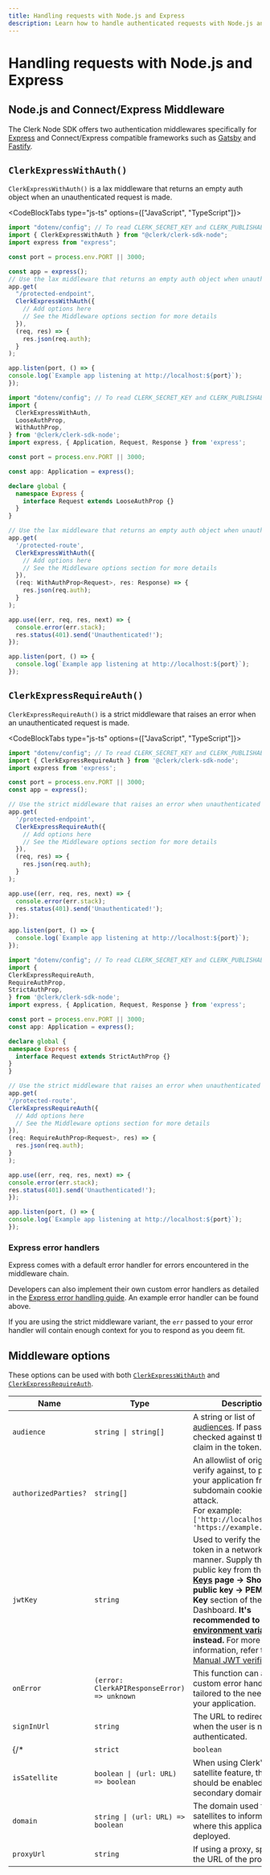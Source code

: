 ```yaml
---
title: Handling requests with Node.js and Express
description: Learn how to handle authenticated requests with Node.js and Express middleware using Clerk.
---
```


# Handling requests with Node.js and Express

## Node.js and Connect/Express Middleware

The Clerk Node SDK offers two authentication middlewares specifically for [Express](https://expressjs.com/) and Connect/Express compatible frameworks such as [Gatsby](https://www.gatsbyjs.com/docs/reference/functions/middleware-and-helpers/#custom-middleware) and [Fastify](https://www.fastify.io/docs/latest/Reference/Middleware/).

## `ClerkExpressWithAuth()`

`ClerkExpressWithAuth()` is a lax middleware that returns an empty auth object when an unauthenticated request is made.

<CodeBlockTabs type="js-ts" options={["JavaScript", "TypeScript"]}>
  ```js
  import "dotenv/config"; // To read CLERK_SECRET_KEY and CLERK_PUBLISHABLE_KEY
  import { ClerkExpressWithAuth } from "@clerk/clerk-sdk-node";
  import express from "express";

  const port = process.env.PORT || 3000;

  const app = express();
  // Use the lax middleware that returns an empty auth object when unauthenticated
  app.get(
    "/protected-endpoint",
    ClerkExpressWithAuth({
      // Add options here
      // See the Middleware options section for more details
    }),
    (req, res) => {
      res.json(req.auth);
    }
  );

app.listen(port, () => {
  console.log(`Example app listening at http://localhost:${port}`);
});
  ```

  ```typescript
  import "dotenv/config"; // To read CLERK_SECRET_KEY and CLERK_PUBLISHABLE_KEY
  import {
    ClerkExpressWithAuth,
    LooseAuthProp,
    WithAuthProp,
  } from '@clerk/clerk-sdk-node';
  import express, { Application, Request, Response } from 'express';

  const port = process.env.PORT || 3000;

  const app: Application = express();

  declare global {
    namespace Express {
      interface Request extends LooseAuthProp {}
    }
  }

  // Use the lax middleware that returns an empty auth object when unauthenticated
  app.get(
    '/protected-route',
    ClerkExpressWithAuth({
      // Add options here
      // See the Middleware options section for more details
    }),
    (req: WithAuthProp<Request>, res: Response) => {
      res.json(req.auth);
    }
  );

  app.use((err, req, res, next) => {
    console.error(err.stack);
    res.status(401).send('Unauthenticated!');
  });

  app.listen(port, () => {
    console.log(`Example app listening at http://localhost:${port}`);
  });
  ```
</CodeBlockTabs>

## `ClerkExpressRequireAuth()`

`ClerkExpressRequireAuth()` is a strict middleware that raises an error when an unauthenticated request is made.

<CodeBlockTabs type="js-ts" options={["JavaScript", "TypeScript"]}>
  ```js
  import "dotenv/config"; // To read CLERK_SECRET_KEY and CLERK_PUBLISHABLE_KEY
  import { ClerkExpressRequireAuth } from '@clerk/clerk-sdk-node';
  import express from 'express';

  const port = process.env.PORT || 3000;
  const app = express();

  // Use the strict middleware that raises an error when unauthenticated
  app.get(
    '/protected-endpoint',
    ClerkExpressRequireAuth({
      // Add options here
      // See the Middleware options section for more details
    }),
    (req, res) => {
      res.json(req.auth);
    }
  );

  app.use((err, req, res, next) => {
    console.error(err.stack);
    res.status(401).send('Unauthenticated!');
  });

  app.listen(port, () => {
    console.log(`Example app listening at http://localhost:${port}`);
  });
  ```

  ```typescript
  import "dotenv/config"; // To read CLERK_SECRET_KEY and CLERK_PUBLISHABLE_KEY
import {
  ClerkExpressRequireAuth,
  RequireAuthProp,
  StrictAuthProp,
} from '@clerk/clerk-sdk-node';
import express, { Application, Request, Response } from 'express';

const port = process.env.PORT || 3000;
const app: Application = express();

declare global {
  namespace Express {
    interface Request extends StrictAuthProp {}
  }
}

// Use the strict middleware that raises an error when unauthenticated
app.get(
  '/protected-route',
  ClerkExpressRequireAuth({
    // Add options here
    // See the Middleware options section for more details
  }),
  (req: RequireAuthProp<Request>, res) => {
    res.json(req.auth);
  }
);

app.use((err, req, res, next) => {
  console.error(err.stack);
  res.status(401).send('Unauthenticated!');
});

app.listen(port, () => {
  console.log(`Example app listening at http://localhost:${port}`);
});

  ```
</CodeBlockTabs>

### Express error handlers

Express comes with a default error handler for errors encountered in the middleware chain.

Developers can also implement their own custom error handlers as detailed in the [Express error handling guide](https://expressjs.com/en/guide/error-handling.html). An example error handler can be found above.

If you are using the strict middleware variant, the `err` passed to your error handler will contain enough context for you to respond as you deem fit.

## Middleware options

These options can be used with both [`ClerkExpressWithAuth`](#clerk-express-with-auth) and [`ClerkExpressRequireAuth`](#clerk-express-require-auth).

| Name        | Type        | Description    |
| ----------- | ----------- | -------------- |
| `audience` | `string \| string[]` | A string or list of [audiences](https://datatracker.ietf.org/doc/html/rfc7519#section-4.1.3). If passed, it is checked against the `aud` claim in the token. |
| `authorizedParties?` | `string[]` | An allowlist of origins to verify against, to protect your application from the subdomain cookie leaking attack.<br/>For example: `['http://localhost:3000', 'https://example.com']` |
| `jwtKey`  | `string` | Used to verify the session token in a networkless manner. Supply the PEM public key from the **[API Keys](https://dashboard.clerk.com/last-active?path=api-keys) page -> Show JWT public key -> PEM Public Key** section of the Clerk Dashboard. **It's recommended to use [the environment variable](/docs/deployments/clerk-environment-variables) instead.** For more information, refer to [Manual JWT verification](/docs/backend-requests/handling/manual-jwt). |
| `onError` | `(error: ClerkAPIResponseError) => unknown` | This function can act as a custom error handler tailored to the needs of your application.  |
| `signInUrl` | `string` | The URL to redirect to when the user is not authenticated. |
{/* | `strict` | `boolean` | When set to `true`, the middleware will raise an error when an unauthenticated request is made. When set to `false`, the middleware will return an empty auth object. | */}
| `isSatellite` | `boolean \| (url: URL) => boolean` | When using Clerk's satellite feature, this should be enabled for secondary domains. |
| `domain` | `string \| (url: URL) => boolean` | The domain used for satellites to inform Clerk where this application is deployed. |
| `proxyUrl` | `string` | If using a proxy, specify the URL of the proxy. |
